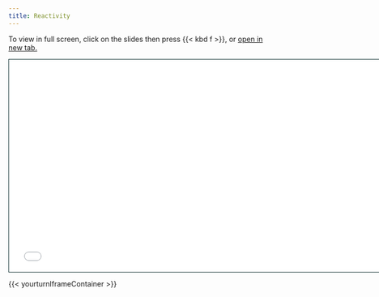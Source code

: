 ```yaml
---
title: Reactivity
---
```


To view in full screen, click on the slides then press {{< kbd  f >}}, or <a href = "reactivity-slides.html" target="_blank">open in new tab.</a>

```{=html}
<iframe class="slide-deck" src="reactivity-slides.html" height="420" width="747" style="border: 1px solid #123233;"></iframe>
```

{{< yourturnIframeContainer >}}